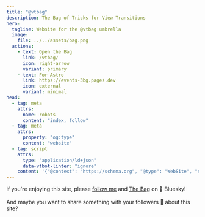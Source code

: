 ```yaml
---
title: "@vtbag"
description: The Bag of Tricks for View Transitions
hero:
  tagline: Website for the @vtbag umbrella
  image:
    file: ../../assets/bag.png
  actions:
    - text: Open the Bag
      link: /vtbag/
      icon: right-arrow
      variant: primary
    - text: For Astro
      link: https://events-3bg.pages.dev
      icon: external
      variant: minimal
head:
  - tag: meta
    attrs:
      name: robots
      content: "index, follow"
  - tag: meta
    attrs:
      property: "og:type"
      content: "website"
  - tag: script
    attrs:
      type: "application/ld+json"
      data-vtbot-linter: "ignore"
    content: '{"@context": "https://schema.org", "@type": "WebSite", "name": "@vtbag", "url": "https://vtbag.dev/"}'
---
```



<style>{`
  .hero h1 {
    text-align: left;
    font-size: var(--sl-text-h1);
    width: 8.25em;
  }

  .right-sidebar-panel {
    display: none;
  }
  .smallCTA {
    font-size: 1.2rem;
  }
`}</style>

<p class="smallCTA">If you're enjoying this site, please <a target="_blank" href="https://bsky.app/profile/martr.app">follow me</a> and <a target="_blank" href="https://bsky.app/profile/vtbag.dev">The Bag</a> on <span>🦋</span>  Bluesky! <br /><br />And maybe you want to <Bsky text="Just checked out the vtbag.dev site of @vtbag.dev and want to share ...">share something with your followers</Bsky> <span>🦋</span> about this site?</p>

<style>{`
  p {
    max-width: 70%;
    margin-inline: auto;
  }
  p span {
    view-transition-name: butterfly2;
  }
  p span:first-of-type {
    view-transition-name: butterfly1;
  }
  ::view-transition-new(butterfly1) {
    animation: 1s both ease-out butterfly1;
  }
  ::view-transition-new(butterfly2) {
    animation: 1s both ease-in butterfly2;
  }
  @keyframes butterfly1 {
    from {
      transform: translateX(100vw)
    }
  }
  @keyframes butterfly2 {
    from {
      transform: translateX(-100vw)
    }
  }
`}</style>
